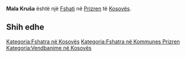 {{Fshat në Kosovës
 | Emri                = Mala Kruša
 | EmriAlt                = Krusa-Male,Krusha e Vogel,Krusha e Vogël,Krushe e Vogel,Krushë e Vogël,Kruša-Male,Mala Krusa,Mala Krusha,Mala Kruša,Мала Круша
 | Emri (Rasa dhanore) = 
 | Figura              = 
 | Shteti              = Kosovës
 | Komuna              = Prizren
 | Kodi postar         = 
 | Sipërfaqja          = 

 | Popullsia           = 

 | Regj. i popullsisë  = 
 | Dend. e popullsisë  = 
 | Faqja zyrtare       = 
 <!--- Koordinatat ----> 
 | Gjerësia            = 42.30778
 | Gjatësia            = 20.65111
 | Lartësia            = 
}}
'''Mala Kruša''' është një [[Fshati]] në [[Prizren]] të [[Kosovës]].

<!-- == Gjeografia == -->
<!-- == Historia == -->
<!-- == Demografia == -->
== Shih edhe ==
{{Komuna Prizren}}
{{Kosovo-Administrata-Cung}}

[[Kategoria:Fshatra në Kosovës]]
[[Kategoria:Fshatra në Kommunes Prizren]]
[[Kategoria:Vendbanime në Kosovës]]